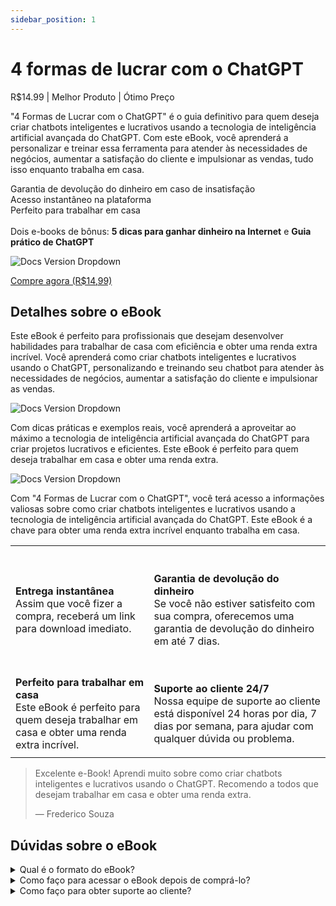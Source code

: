 ---
sidebar_position: 1
---

# 4 formas de lucrar com o ChatGPT
R$14.99 <icon icon="fa-solid fa-star" size="lg" color="#ffbb00" /><icon icon="fa-solid fa-star" size="lg" color="#ffbb00" /><icon icon="fa-solid fa-star" size="lg" color="#ffbb00" /><icon icon="fa-solid fa-star" size="lg" color="#ffbb00" /><icon icon="fa-solid fa-star" size="lg" color="#ffbb00" />
  | Melhor Produto | Ótimo Preço

"4 Formas de Lucrar com o ChatGPT" é o guia definitivo para quem deseja criar chatbots inteligentes e lucrativos usando a tecnologia de inteligência artificial avançada do ChatGPT. Com este eBook, você aprenderá a personalizar e treinar essa ferramenta para atender às necessidades de negócios, aumentar a satisfação do cliente e impulsionar as vendas, tudo isso enquanto trabalha em casa.

<icon icon="fa-regulard fa-circle-check" size="lg" color="#00d652" /> Garantia de devolução do dinheiro em caso de insatisfação <br/>
<icon icon="fa-regulard fa-circle-check" size="lg" color="#00d652" /> Acesso instantâneo na plataforma <br/>
<icon icon="fa-regulard fa-circle-check" size="lg" color="#00d652" /> Perfeito para trabalhar em casa <br/><br/>
<icon icon="fa-regulard fa-circle-check" size="lg" color="#00d652" /> Dois e-books de bônus: <b>5 dicas para ganhar dinheiro na Internet</b> e <b>Guia prático de ChatGPT</b> <br/>

![Docs Version Dropdown](./img/chatGpt2.jpg#rounded#rounded)

[<Link className="button button--primary button--lg"> Compre agora (R$14,99)</Link>](https://pay.kiwify.com.br/loZ8DoC)

## Detalhes sobre o eBook

Este eBook é perfeito para profissionais que desejam desenvolver habilidades para trabalhar de casa com eficiência e obter uma renda extra incrível. Você aprenderá como criar chatbots inteligentes e lucrativos usando o ChatGPT, personalizando e treinando seu chatbot para atender às necessidades de negócios, aumentar a satisfação do cliente e impulsionar as vendas.

![Docs Version Dropdown](./img/chatGpt3.jpg#rounded#rounded)

Com dicas práticas e exemplos reais, você aprenderá a aproveitar ao máximo a tecnologia de inteligência artificial avançada do ChatGPT para criar projetos lucrativos e eficientes. Este eBook é perfeito para quem deseja trabalhar em casa e obter uma renda extra.

![Docs Version Dropdown](./img/chatGpt4.jpg#rounded#rounded)

Com "4 Formas de Lucrar com o ChatGPT", você terá acesso a informações valiosas sobre como criar chatbots inteligentes e lucrativos usando a tecnologia de inteligência artificial avançada do ChatGPT. Este eBook é a chave para obter uma renda extra incrível enquanto trabalha em casa.


|   |  |
| ------------- | ------------- |
| <icon icon="fa-regulard fa-circle-check" size="2xl"/><br/><br/><b>Entrega instantânea</b><br/>Assim que você fizer a compra, receberá um link para download imediato. | <icon icon="fa-regulard fa-circle-arrow-up" size="2xl"/><br/><br/><b>Garantia de devolução do dinheiro</b><br/>Se você não estiver satisfeito com sua compra, oferecemos uma garantia de devolução do dinheiro em até 7 dias. |
| <icon icon="fa-regulard fa-circle-play" size="2xl"/><br/><br/><b>Perfeito para trabalhar em casa</b><br/>Este eBook é perfeito para quem deseja trabalhar em casa e obter uma renda extra incrível. | <icon icon="fa-regulard fa-circle-plus" size="2xl"/><br/><br/><b>Suporte ao cliente 24/7</b><br/>Nossa equipe de suporte ao cliente está disponível 24 horas por dia, 7 dias por semana, para ajudar com qualquer dúvida ou problema. |
|   |  |

> Excelente e-Book! Aprendi muito sobre como criar chatbots inteligentes e lucrativos usando o ChatGPT. Recomendo a todos que desejam trabalhar em casa e obter uma renda extra.
>
> — Frederico Souza

## Dúvidas sobre o eBook

<details>
<summary>Qual é o formato do eBook?</summary>
<div>O eBook está em formato PDF e pode ser lido em qualquer dispositivo compatível (Celular, Kindle, iPad, etc.).</div>
</details>
<details>
<summary>Como faço para acessar o eBook depois de comprá-lo?</summary>
<div>Assim que você comprar o eBook, você receberá um link de download por e-mail. Basta clicar no link para baixar o eBook e começar a ler imediatamente.</div>
</details>
<details>
<summary>Como faço para obter suporte ao cliente?</summary>
<div>Nossa equipe de suporte ao cliente está disponível 24 horas por dia, 7 dias por semana, para responder a quaisquer perguntas que você possa ter. Você pode entrar em contato conosco por e-mail ou chat ao vivo em nosso site.</div>
</details>
